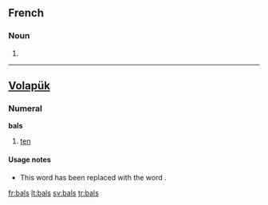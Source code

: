 ==French==

===Noun===
{{infl|fr|plural}} {{m|p}}

# {{plural of|bal|lang=fr}}

----

==[[Volapük]]==

===Numeral===
'''bals'''

# {{obsolete|cardinal|lang=vo}} [[ten]]

====Usage notes====
* This word has been replaced with the word {{term|deg|lang=vo}}.

[[fr:bals]]
[[lt:bals]]
[[sv:bals]]
[[tr:bals]]